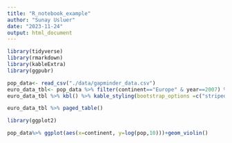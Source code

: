 ```yaml
---
title: "R_notebook_example"
author: "Sunay Usluer"
date: "2023-11-24"
output: html_document
---
```


```r
library(tidyverse)
library(rmarkdown)
library(kableExtra)
library(ggpubr)

```

```r
pop_data<- read_csv("./data/gapminder_data.csv")
euro_data_tbl<- pop_data %>% filter(continent=="Europe" & year==2007) %>% select(-continent, -year) %>% arrange(desc(lifeExp)) %>% rename(Country=country, "Population Size"=pop, "Life Expectancy"=lifeExp, "GDP"=gdpPercap)
euro_data_tbl %>% kbl() %>% kable_styling(bootstrap_options =c("striped", "hoover") )
```


```r
euro_data_tbl %>% paged_table()
```


```r
library(ggplot2)

pop_data%>% ggplot(aes(x=continent, y=log(pop,10)))+geom_violin()
```

